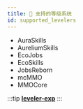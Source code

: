 ```yaml
---
title: 👔 支持的等级系统
id: supported_levelers
---
```


- AuraSkills
- AureliumSkills
- EcoJobs
- EcoSkills
- JobsReborn
- mcMMO
- MMOCore

:::tip
[**leveler-exp**](../reference/events.mdx#等级经验)
:::